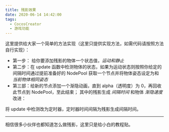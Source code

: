 ```yaml
---
title: 残影效果
date: 2020-06-14 14:42:00
tags:
  - CocosCreator
  - 游戏功能
---
```


这里提供给大家一个简单的方法实现（这里只提供实现方法，如需代码请按照方法自行实现）：

- 第一步： 给你要添加残影的物体一个状态值，_运动和静止_
- 第二步：在 update 函数中检测物体的状态，如果为运动状态则按照你给定的间隔时间通过提前准备好的 NodePool 获取一个节点并将物体姿态设定为和 _当前物体相同姿态_
- 第三部：给新的节点添加一个渐隐动画，直到 alpha（透明度）为 0，再回收此节点到 NodePool，至此结束；
  其中的残影生成 _间隔时间_ 和物体 _渐隐速度_
  改进：

将 update 中检测改为定时器，定时器时间间隔为残影生成间隔时间。

---

相信很多小伙伴也都知道怎么做残影，这里只是给小白的教程贴。
